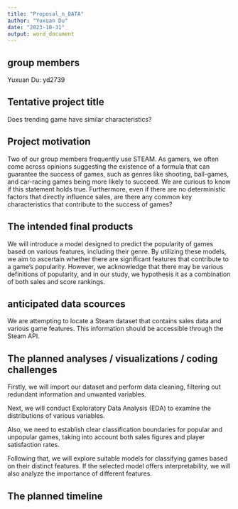 ```yaml
---
title: "Proposal_n_DATA"
author: "Yuxuan Du"
date: "2023-10-31"
output: word_document
---
```


## group members
Yuxuan Du: yd2739

## Tentative project title

Does trending game have similar characteristics? 

## Project motivation

Two of our group members frequently use STEAM. As gamers, we often come across opinions suggesting the existence of a formula that can guarantee the success of games, such as genres like shooting, ball-games, and car-racing games being more likely to succeed. We are curious to know if this statement holds true. Furthermore, even if there are no deterministic factors that directly influence sales, are there any common key characteristics that contribute to the success of games?

## The intended final products

We will introduce a model designed to predict the popularity of games based on various features, including their genre. By utilizing these models, we aim to ascertain whether there are significant features that contribute to a game's popularity. However, we acknowledge that there may be various definitions of popularity, and in our study, we hypothesis it as a combination of both sales and score rankings.

## anticipated data scources

We are attempting to locate a Steam dataset that contains sales data and various game features. This information should be accessible through the Steam API. 

## The planned analyses / visualizations / coding challenges

Firstly, we will import our dataset and perform data cleaning, filtering out redundant information and unwanted variables.

Next, we will conduct Exploratory Data Analysis (EDA) to examine the distributions of various variables. 

Also, we need to establish clear classification boundaries for popular and unpopular games, taking into account both sales figures and player satisfaction rates.

Following that, we will explore suitable models for classifying games based on their distinct features. If the selected model offers interpretability, we will also analyze the importance of different features.

## The planned timeline